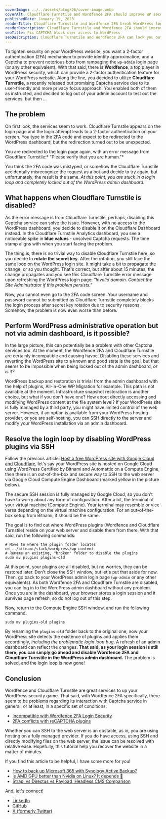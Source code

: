 ```yaml
---
coverImage: ../../assets/blog/26/cover-image.webp
coverAlt: Cloudflare Turnstile and Wordfence 2FA should improve WP security but at the potential cost of locking you out of the admin dashboard.
publishedDate: January 19, 2023
readerTitle: Cloudflare Turnstile and Wordfence 2FA break WordPress login flow, how to fix it?
readerDescription: Cloudflare Turnstile and Wordfence 2FA should improve WP security but at the potential cost of locking you out of the admin dashboard.
seoTitle: Fix CAPTCHA block user access to WordPress
seoDescription: Cloudflare Turnstile and Wordfence 2FA can lock you out of the admin panel with a bug causing login and human verification loops, here is a way to fix it.
---
```



To tighten security on your WordPress website, you want a 2-factor authentication (2FA) mechanism to provide identity approximation, and a Captcha to prevent notorious bots from rampaging the `wp-admin` login page (or any other equivalent). With that said, there is **Wordfence**, a top player in WordPress security, which can provide a 2-factor authentication feature for your WordPress website. Along the line, you decided to utilize **Cloudflare Turnstile**, a recently released but promising Captcha service due to its user-friendly and more privacy focus approach. You enabled both of them as instructed, and decided to log out of your admin account to test out the services, but then ...

## The problem

On first look, the services seem to work. Cloudflare Turnstile appears on the login page and the login attempt leads to a 2-factor authentication on your screen. You type in the 2FA code and expect to be redirected to the WordPress dashboard, but the redirection turned out to be unexpected.


<BlogPicture imageMetadata={image1} alt='Cloudflare Turnstile fails to recognize a real human user.' />

You are redirected to the login page again, with an error message from Cloudflare Turnstile:* "Please verify that you are human."*

You think the 2FA code was mistyped, or somehow the Cloudflare Turnstile accidentally misrecognize the request as a bot and decide to try again, but unfortunately, the result is the same. *At this point, you are stuck in a login loop and completely locked out of the WordPress admin dashboard.*

## What happens when Cloudflare Turnstile is disabled?

As the error message is from Cloudflare Turnstile, perhaps, disabling this Captcha service can solve the issue. However, with no access to the WordPress dashboard, you decide to disable it on the Cloudflare Dashboard instead. In the Cloudflare Turnstile Analytics dashboard, you see a noticeable spike in **blue values** - unsolved Captcha requests. The time stamp aligns with when you start facing the problem.


<BlogPicture imageMetadata={image2} alt='Cloudflare Turstile statistics records a spike in unsolved CAPTCHA requests.' />

The thing is, there is no trivial way to disable Cloudflare Turnstile here, so you decide to **rotate the secret key.** After the rotation, you still face the same loop on the WordPress login site. It might take a bit to propagate the change, or so you thought. That's correct, but after about 15 minutes, the change propagates and you see this Cloudflare Turnstile error message upon refreshing the WordPress login page: *"Invalid domain. Contact the Site Administrator if this problem persists."*

Now, you cannot even go to the 2FA code screen. Your username and password cannot be submitted as Cloudflare Turnstile completely blocks the login process after secret key rotation due to security reasons. Somehow, the problem is now even worse than before.

## Perform WordPress administrative operation but not via admin dashboard, is it possible?

In the large picture, this can potentially be a problem with other Captcha services too. At the moment, the Wordfence 2FA and Cloudflare Turnstile are certainly incompatible and causing havoc. Disabling these services and reverting the WordPress site to a known and good state is the goal, but that seems to be impossible when being locked out of the admin dashboard, *or is it?*

WordPress backup and restoration is trivial from the admin dashboard with the help of plugins, All-in-One WP Migration for example. This path is not available at the moment. Infrastructure snapshot restoration is another choice, but what if you don't have one? How about directly accessing and modifying WordPress content at the file system level? If your WordPress site is fully managed by a third party, you might have limited control of the web server. However, if an option is available from your WordPress hosting provider, or you are self-hosting, you can SSH directly to the server and modify your WordPress installation via an admin dashboard.

## Resolve the login loop by disabling WordPress plugins via SSH

Follow the previous article: [Host a free WordPress site with Google Cloud and Cloudflare](host-and-optimize-a-wordpress-site-for-almost-free-using-gcp-and-cloudflare), let's say your WordPress site is hosted on Google Cloud using WordPress Certified by Bitnami and Automattic on a Compute Engine, then there is an out-of-the-box and secure way to SSH to the web server via Google Cloud Compute Engine Dashboard (marked yellow in the picture below).


<BlogPicture imageMetadata={image3} alt='SSH to Wordpress host in GCP dashboard.' />

The secure SSH session is fully managed by Google Cloud, so you don't have to worry about any form of configuration. After a bit, the terminal of your virtual machine (Compute Engine). Your terminal may resemble or vice versa depending on the virtual machine configuration. For an out-of-the-box setup from Bitnami, it should be the same.


<BlogPicture imageMetadata={image4} alt='Wordpress by Bitnami and Automattic terminal.' />

The goal is to find out where WordPress plugins (Wordfence and Cloudflare Turnstile) reside on your web server and disable them from there. With that said, run the following commands:

```
# Move to where the plugin folder locates
cd ../bitnami/stack/wordpress/wp-content
# Rename an existing, "broken" folder to disable the plugins
sudo mv plugins plugins-old
```

At this point, your plugins are all disabled, but no worries, they can be restored later. Don't close the SSH window, but let's put that aside for now. Then, go back to your WordPress admin login page (`wp-admin` or any other equivalents). As both Wordfence 2FA and Cloudflare Turnstile are disabled, you can log in to the WordPress admin dashboard without any problem. Once you are in the dashboard, your browser stores a login session and it survives page refresh, so do not log out of this step.

Now, return to the Compute Engine SSH window, and run the following command.

```
sudo mv plugins-old plugins
```

By renaming the `plugins-old` folder back to the original one, now your WordPress site detects the existence of plugins and applies them accordingly, *including the problematic login loop bug*. A refresh of an admin dashboard can reflect the changes. **That said, as your login session is still there, you can simply go ahead and disable Wordfence 2FA and Cloudflare Turnstile in the WordPress admin dashboard.** The problem is solved, and the login loop is now gone!

## Conclusion

Wordfence and Cloudflare Turnstile are great services to up your WordPress security game. That said, with Wordfence 2FA specifically, there seem to be problems regarding its interaction with Captcha service in general, or at least, in a specific set of conditions.

- [Incompatible with Wordfence 2FA Login Security](https://wordpress.org/support/topic/incompatible-with-wordfence-2fa-login-security/)
- [2FA conflicts with reCAPTCHA plugins](https://wordpress.org/support/topic/2fa-conflicts-with-recaptcha-plugins/)

Whether you can SSH to the web server is an obstacle, as in, you are using hosting on a fully managed provider. If you do have access, using SSH and directly modifying files on the web server, the issue can be resolved with relative ease. Hopefully, this tutorial help you recover the website in a matter of minutes.

If you find this article to be helpful, I have some more for you!

- [How to back up Microsoft 365 with Synology Active Backup?](how-to-back-up-microsoft-365-with-synology-active-backup)
- [Is AMD GPU better than Nvidia on Linux? It depends 🐞](is-amd-gpu-better-than-nvidia-on-linux)
- [Strapi vs Directus vs Payload, Headless CMS Comparison](strapi-vs-directus-vs-payload-headless-cms-comparison)

And, let's connect!

- [LinkedIn](https://www.linkedin.com/in/hunghvu/)
- [GitHub](https://github.com/hunghvu)
- [X (formerly Twitter)](https://x.com/hunghvu_dev)


